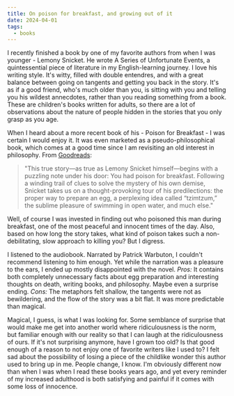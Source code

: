 ```yaml
---
title: On poison for breakfast, and growing out of it
date: 2024-04-01
tags:
  - books
---
```


I recently finished a book by one of my favorite authors from when I was younger - Lemony Snicket. 
He wrote A Series of Unfortunate Events, a quintessential piece of literature in my English-learning journey.
I love his writing style. It's witty, filled with double entendres, and with a great balance between going on tangents and getting you back in the story. 
It's as if a good friend, who's much older than you, is sitting with you and telling you his wildest annecdotes, rather than you reading something from a book. 
These are children's books written for adults, so there are a lot of observations about the nature of people hidden in the stories that you only grasp as you age.  

When I heard about a more recent book of his - Poison for Breakfast - I was certain I would enjoy it. 
It was even marketed as a pseudo-philosophical book, which comes at a good time since I am revisiting an old interest in philosophy. 
From [Goodreads](https://www.goodreads.com/book/show/56769614-poison-for-breakfast): 

> "This true story—as true as Lemony Snicket himself—begins with a puzzling note under his door: You had poison for breakfast. Following a winding trail of clues to solve the mystery of his own demise, Snicket takes us on a thought-provoking tour of his predilections: the proper way to prepare an egg, a perplexing idea called “tzimtzum,” the sublime pleasure of swimming in open water, and much else."

Well, of course I was invested in finding out who poisoned this man during breakfast, one of the most peaceful and innocent times of the day. Also, based on how long the story takes, what kind of poison takes such a non-debilitating, slow approach to killing you? But I digress. 

I listened to the audiobook. Narrated by Patrick Warbuton, I couldn't recommend listening to him enough. 
Yet while the narration was a pleasure to the ears, I ended up mostly disappointed with the novel. 
*Pros:* It contains both completely unnecessary facts about egg preparation and interesting thoughts on death, writing books, and philosophy. 
Maybe even a surprise ending. *Cons:* The metaphors felt shallow, the tangents were not as bewildering, and the flow of the story was a bit flat. 
It was more predictable than magical.


Magical, I guess, is what I was looking for. 
Some semblance of surprise that would make me get into another world where ridiculousness is the norm, but familiar enough with our reality so that I can laugh at the ridiculousness of ours. 
If it's not surprising anymore, have I grown too old? Is that good enough of a reason to not enjoy one of favorite writers like I used to?
I felt sad about the possibility of losing a piece of the childlike wonder this author used to bring up in me. 
People change, I know. I'm obviously different now than when I was when I read these books years ago, and yet every reminder of my increased adulthood is both satisfying and painful if it comes with some loss of innocence. 
